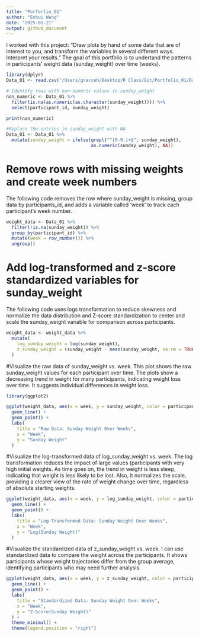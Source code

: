 ```yaml
---
title: "Porforlio_01"
author: "Enhui Wang"
date: "2025-01-21"
output: github_document
---
```

I worked with this project: "Draw plots by hand of some data that are of interest to you, and transform the variables in several different ways. Interpret your results." The goal of this portfolio is to undertand the patterns in participants' weight data (sunday_weight) over time (weeks). 
```r
library(dplyr)
Data_01 <- read.csv("/Users/gracceh/Desktop/R Class/Git/Portfolio_01/Data_01.csv")
```
```r
# Identify rows with non-numeric values in sunday_weight
non_numeric <- Data_01 %>%
  filter(is.na(as.numeric(as.character(sunday_weight)))) %>%
  select(participant_id, sunday_weight)

print(non_numeric)
```
```r
#Replace the entries in sunday_weight with NA
Data_01 <- Data_01 %>%
  mutate(sunday_weight = ifelse(grepl("^[0-9.]+$", sunday_weight), 
                                as.numeric(sunday_weight), NA))
```
# Remove rows with missing weights and create week numbers
The following code removes the row where sunday_weight is missing, group data by participants_id, and adds a variable called 'week' to track each participant's week number. 
```r
weight_data <- Data_01 %>%
  filter(!is.na(sunday_weight)) %>%  
  group_by(participant_id) %>%  
  mutate(week = row_number()) %>%  
  ungroup()
```
# Add log-transformed and z-score standardized variables for sunday_weight
The following code uses logs transformation to reduce skewness and normalize the data distribution and Z-score standardization to center and scale the sunday_weight variable for comparison across participants.
```r
weight_data <- weight_data %>%
  mutate(
    log_sunday_weight = log(sunday_weight),
    z_sunday_weight = (sunday_weight - mean(sunday_weight, na.rm = TRUE)) / sd(sunday_weight, na.rm = TRUE)  
  )
```
#Visualize the raw data of sunday_weight vs. week.
This plot shows the raw sunday_weight values for each participant over time. The plots show a decreasing trend in weight for many participants, indicating weight loss over time. It suggests individual differences in weight loss. 
```r
library(ggplot2)

ggplot(weight_data, aes(x = week, y = sunday_weight, color = participant_id)) +
  geom_line() +
  geom_point() +
  labs(
    title = "Raw Data: Sunday Weight Over Weeks",
    x = "Week",
    y = "Sunday Weight"
  ) 
```
#Visualize the log-transformed data of log_sunday_weight vs. week.
The log transformation reduces the impact of large values (participants with very high initial weights. As time goes on, the trend in weight is less steep, indicating that weight is less likely to be lost. Also, it normalizes the scale, providing a clearer view of the rate of weight change over time, regardless of absolute starting weights.
```r
ggplot(weight_data, aes(x = week, y = log_sunday_weight, color = participant_id)) +
  geom_line() +
  geom_point() +
  labs(
    title = "Log-Transformed Data: Sunday Weight Over Weeks",
    x = "Week",
    y = "Log(Sunday Weight)"
  )
```
#Visualize the standardized data of z_sunday_weight vs. week.
I can use standardized data to compare the weight across the participants. It shows participants whose weight trajectories differ from the group average, identifying participants who may need further analysis. 
```r
ggplot(weight_data, aes(x = week, y = z_sunday_weight, color = participant_id)) +
  geom_line() +
  geom_point() +
  labs(
    title = "Standardized Data: Sunday Weight Over Weeks",
    x = "Week",
    y = "Z-Score(Sunday Weight)"
  ) +
  theme_minimal() +
  theme(legend.position = "right")
```
